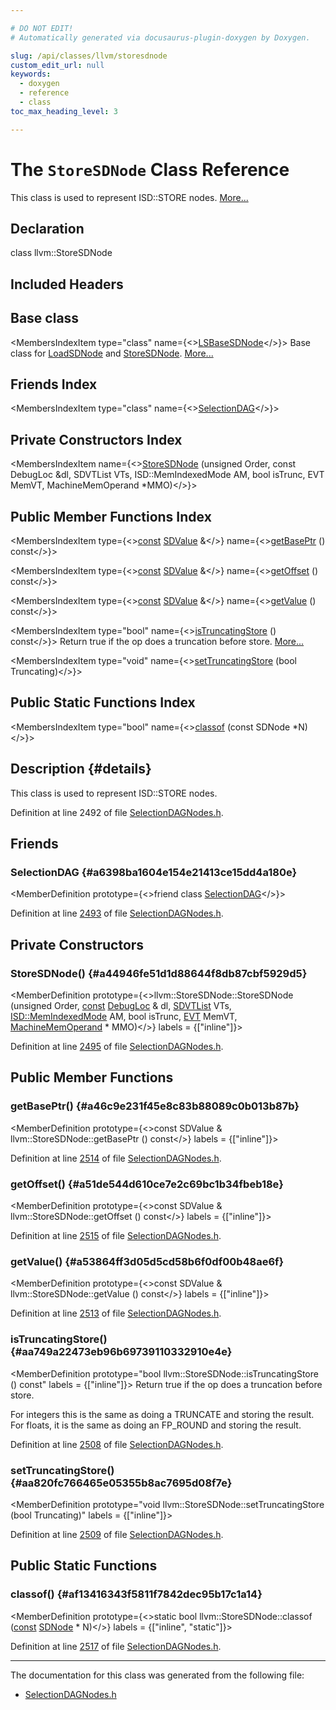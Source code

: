 ```yaml
---

# DO NOT EDIT!
# Automatically generated via docusaurus-plugin-doxygen by Doxygen.

slug: /api/classes/llvm/storesdnode
custom_edit_url: null
keywords:
  - doxygen
  - reference
  - class
toc_max_heading_level: 3

---
```





# The `StoreSDNode` Class Reference

<DoxygenPage pluginConfig={pluginConfig}>

This class is used to represent ISD::STORE nodes. <a href="#details">More...</a>

## Declaration

<CodeBlock>class llvm::StoreSDNode</CodeBlock>

## Included Headers

<IncludesList>
<IncludesListItem
  filePath="llvm/CodeGen/SelectionDAGNodes.h"
  permalink="/docs/api/files/include/include/llvm/include/llvm/codegen/selectiondagnodes-h"
  isLocal="true" />
</IncludesList>

## Base class

<MembersIndex>

<MembersIndexItem
  type="class"
  name={<><a href="/docs/api/classes/llvm/lsbasesdnode">LSBaseSDNode</a></>}>
Base class for <a href="/docs/api/classes/llvm/loadsdnode">LoadSDNode</a> and <a href="/docs/api/classes/llvm/storesdnode">StoreSDNode</a>. <a href="/docs/api/classes/llvm/lsbasesdnode/#details">More...</a>
</MembersIndexItem>

</MembersIndex>

## Friends Index

<MembersIndex>

<MembersIndexItem
  type="class"
  name={<><a href="#a6398ba1604e154e21413ce15dd4a180e">SelectionDAG</a></>}>
</MembersIndexItem>

</MembersIndex>

## Private Constructors Index

<MembersIndex>

<MembersIndexItem
  name={<><a href="#a44946fe51d1d88644f8db87cbf5929d5">StoreSDNode</a> (unsigned Order, const DebugLoc &amp;dl, SDVTList VTs, ISD::MemIndexedMode AM, bool isTrunc, EVT MemVT, MachineMemOperand &#42;MMO)</>}>
</MembersIndexItem>

</MembersIndex>

## Public Member Functions Index

<MembersIndex>

<MembersIndexItem
  type={<><a href="/docs/api/files/lib/lib/target/lib/target/aarch64/aarch64promoteconstant-cpp/#a90f8350fecae261c25be85d38b451bff">const</a> <a href="/docs/api/classes/llvm/sdvalue">SDValue</a> &amp;</>}
  name={<><a href="#a46c9e231f45e8c83b88089c0b013b87b">getBasePtr</a> () const</>}>
</MembersIndexItem>

<MembersIndexItem
  type={<><a href="/docs/api/files/lib/lib/target/lib/target/aarch64/aarch64promoteconstant-cpp/#a90f8350fecae261c25be85d38b451bff">const</a> <a href="/docs/api/classes/llvm/sdvalue">SDValue</a> &amp;</>}
  name={<><a href="#a51de544d610ce7e2c69bc1b34fbeb18e">getOffset</a> () const</>}>
</MembersIndexItem>

<MembersIndexItem
  type={<><a href="/docs/api/files/lib/lib/target/lib/target/aarch64/aarch64promoteconstant-cpp/#a90f8350fecae261c25be85d38b451bff">const</a> <a href="/docs/api/classes/llvm/sdvalue">SDValue</a> &amp;</>}
  name={<><a href="#a53864ff3d05d5cd58b6f0df00b48ae6f">getValue</a> () const</>}>
</MembersIndexItem>

<MembersIndexItem
  type="bool"
  name={<><a href="#aa749a22473eb96b69739110332910e4e">isTruncatingStore</a> () const</>}>
Return true if the op does a truncation before store. <a href="#aa749a22473eb96b69739110332910e4e">More...</a>
</MembersIndexItem>

<MembersIndexItem
  type="void"
  name={<><a href="#aa820fc766465e05355b8ac7695d08f7e">setTruncatingStore</a> (bool Truncating)</>}>
</MembersIndexItem>

</MembersIndex>

## Public Static Functions Index

<MembersIndex>

<MembersIndexItem
  type="bool"
  name={<><a href="#af13416343f5811f7842dec95b17c1a14">classof</a> (const SDNode &#42;N)</>}>
</MembersIndexItem>

</MembersIndex>

## Description {#details}

This class is used to represent ISD::STORE nodes.

Definition at line 2492 of file <a href="/docs/api/files/include/include/llvm/include/llvm/codegen/selectiondagnodes-h">SelectionDAGNodes.h</a>.

<SectionDefinition>

## Friends

### SelectionDAG {#a6398ba1604e154e21413ce15dd4a180e}

<MemberDefinition
  prototype={<>friend class <a href="/docs/api/classes/llvm/selectiondag">SelectionDAG</a></>}>

Definition at line <a href="/docs/api/files/include/include/llvm/include/llvm/codegen/selectiondagnodes-h/#l02493">2493</a> of file <a href="/docs/api/files/include/include/llvm/include/llvm/codegen/selectiondagnodes-h">SelectionDAGNodes.h</a>.
</MemberDefinition>

</SectionDefinition>

<SectionDefinition>

## Private Constructors

### StoreSDNode() {#a44946fe51d1d88644f8db87cbf5929d5}

<MemberDefinition
  prototype={<>llvm::StoreSDNode::StoreSDNode (unsigned Order, <a href="/docs/api/files/lib/lib/target/lib/target/aarch64/aarch64promoteconstant-cpp/#a90f8350fecae261c25be85d38b451bff">const</a> <a href="/docs/api/classes/llvm/debugloc">DebugLoc</a> &amp; dl, <a href="/docs/api/structs/llvm/sdvtlist">SDVTList</a> VTs, <a href="/docs/api/namespaces/llvm/isd/#abee7ecb577fcade34eb16ccb7f503e31">ISD::MemIndexedMode</a> AM, bool isTrunc, <a href="/docs/api/structs/llvm/evt">EVT</a> MemVT, <a href="/docs/api/classes/llvm/machinememoperand">MachineMemOperand</a> &#42; MMO)</>}
  labels = {["inline"]}>

Definition at line <a href="/docs/api/files/include/include/llvm/include/llvm/codegen/selectiondagnodes-h/#l02495">2495</a> of file <a href="/docs/api/files/include/include/llvm/include/llvm/codegen/selectiondagnodes-h">SelectionDAGNodes.h</a>.
</MemberDefinition>

</SectionDefinition>

<SectionDefinition>

## Public Member Functions

### getBasePtr() {#a46c9e231f45e8c83b88089c0b013b87b}

<MemberDefinition
  prototype={<>const SDValue &amp; llvm::StoreSDNode::getBasePtr () const</>}
  labels = {["inline"]}>

Definition at line <a href="/docs/api/files/include/include/llvm/include/llvm/codegen/selectiondagnodes-h/#l02514">2514</a> of file <a href="/docs/api/files/include/include/llvm/include/llvm/codegen/selectiondagnodes-h">SelectionDAGNodes.h</a>.
</MemberDefinition>

### getOffset() {#a51de544d610ce7e2c69bc1b34fbeb18e}

<MemberDefinition
  prototype={<>const SDValue &amp; llvm::StoreSDNode::getOffset () const</>}
  labels = {["inline"]}>

Definition at line <a href="/docs/api/files/include/include/llvm/include/llvm/codegen/selectiondagnodes-h/#l02515">2515</a> of file <a href="/docs/api/files/include/include/llvm/include/llvm/codegen/selectiondagnodes-h">SelectionDAGNodes.h</a>.
</MemberDefinition>

### getValue() {#a53864ff3d05d5cd58b6f0df00b48ae6f}

<MemberDefinition
  prototype={<>const SDValue &amp; llvm::StoreSDNode::getValue () const</>}
  labels = {["inline"]}>

Definition at line <a href="/docs/api/files/include/include/llvm/include/llvm/codegen/selectiondagnodes-h/#l02513">2513</a> of file <a href="/docs/api/files/include/include/llvm/include/llvm/codegen/selectiondagnodes-h">SelectionDAGNodes.h</a>.
</MemberDefinition>

### isTruncatingStore() {#aa749a22473eb96b69739110332910e4e}

<MemberDefinition
  prototype="bool llvm::StoreSDNode::isTruncatingStore () const"
  labels = {["inline"]}>
Return true if the op does a truncation before store.

For integers this is the same as doing a TRUNCATE and storing the result. For floats, it is the same as doing an FP&#95;ROUND and storing the result.

Definition at line <a href="/docs/api/files/include/include/llvm/include/llvm/codegen/selectiondagnodes-h/#l02508">2508</a> of file <a href="/docs/api/files/include/include/llvm/include/llvm/codegen/selectiondagnodes-h">SelectionDAGNodes.h</a>.
</MemberDefinition>

### setTruncatingStore() {#aa820fc766465e05355b8ac7695d08f7e}

<MemberDefinition
  prototype="void llvm::StoreSDNode::setTruncatingStore (bool Truncating)"
  labels = {["inline"]}>

Definition at line <a href="/docs/api/files/include/include/llvm/include/llvm/codegen/selectiondagnodes-h/#l02509">2509</a> of file <a href="/docs/api/files/include/include/llvm/include/llvm/codegen/selectiondagnodes-h">SelectionDAGNodes.h</a>.
</MemberDefinition>

</SectionDefinition>

<SectionDefinition>

## Public Static Functions

### classof() {#af13416343f5811f7842dec95b17c1a14}

<MemberDefinition
  prototype={<>static bool llvm::StoreSDNode::classof (<a href="/docs/api/files/lib/lib/target/lib/target/aarch64/aarch64promoteconstant-cpp/#a90f8350fecae261c25be85d38b451bff">const</a> <a href="/docs/api/classes/llvm/sdnode">SDNode</a> &#42; N)</>}
  labels = {["inline", "static"]}>

Definition at line <a href="/docs/api/files/include/include/llvm/include/llvm/codegen/selectiondagnodes-h/#l02517">2517</a> of file <a href="/docs/api/files/include/include/llvm/include/llvm/codegen/selectiondagnodes-h">SelectionDAGNodes.h</a>.
</MemberDefinition>

</SectionDefinition>

<hr/>

The documentation for this class was generated from the following file:

<ul>
<li><a href="/docs/api/files/include/include/llvm/include/llvm/codegen/selectiondagnodes-h">SelectionDAGNodes.h</a></li>
</ul>

</DoxygenPage>
